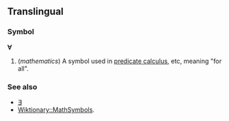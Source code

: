 ==Translingual==
===Symbol===
'''∀'''

#(''mathematics'') A symbol used in [[predicate calculus]], etc, meaning "for all".

===See also===
*[[∃]]
*[[Wiktionary::MathSymbols]].